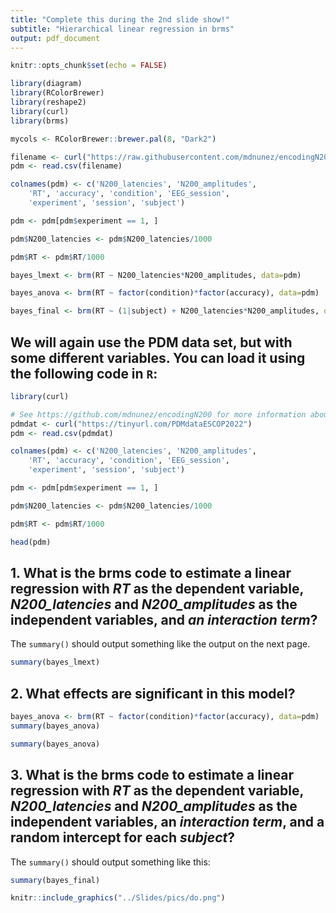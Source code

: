 ---
title: "Complete this during the 2nd slide show!"
subtitle: "Hierarchical linear regression in brms"
output: pdf_document
---

```{r setup, include=FALSE}
knitr::opts_chunk$set(echo = FALSE)

library(diagram)
library(RColorBrewer)
library(reshape2)
library(curl)
library(brms)

mycols <- RColorBrewer::brewer.pal(8, "Dark2")

filename <- curl("https://raw.githubusercontent.com/mdnunez/encodingN200/master/Data/N200_rt_window_150_275.csv")
pdm <- read.csv(filename)

colnames(pdm) <- c('N200_latencies', 'N200_amplitudes', 
    'RT', 'accuracy', 'condition', 'EEG_session', 
    'experiment', 'session', 'subject')

pdm <- pdm[pdm$experiment == 1, ]

pdm$N200_latencies <- pdm$N200_latencies/1000

pdm$RT <- pdm$RT/1000

bayes_lmext <- brm(RT ~ N200_latencies*N200_amplitudes, data=pdm)

bayes_anova <- brm(RT ~ factor(condition)*factor(accuracy), data=pdm)

bayes_final <- brm(RT ~ (1|subject) + N200_latencies*N200_amplitudes, data=pdm)

```

## We will again use the PDM data set, but with some different variables. You can load it using the following code in `R`:

```{r, echo = T, eval = F}
library(curl) 
```

```{r, echo = T, eval = F}
# See https://github.com/mdnunez/encodingN200 for more information about the data
pdmdat <- curl("https://tinyurl.com/PDMdataESCOP2022")
pdm <- read.csv(pdmdat)
```

```{r, echo = T, eval = F}

colnames(pdm) <- c('N200_latencies', 'N200_amplitudes', 
    'RT', 'accuracy', 'condition', 'EEG_session', 
    'experiment', 'session', 'subject')

pdm <- pdm[pdm$experiment == 1, ]

pdm$N200_latencies <- pdm$N200_latencies/1000

pdm$RT <- pdm$RT/1000

head(pdm)
```


\vskip10mm

## 1. What is the brms code to estimate a linear regression with *RT* as the dependent variable, *N200_latencies* and *N200_amplitudes* as the independent variables, and *an interaction term*?

The `summary()` should output something like the output on the next page.

\newpage

```{r, echo = F, eval = T}
summary(bayes_lmext)
```

\vskip10mm

## 2. What effects are significant in this model?

```{r, echo = T, eval = F}
bayes_anova <- brm(RT ~ factor(condition)*factor(accuracy), data=pdm)
summary(bayes_anova)
```

```{r, echo = T, eval = T}
summary(bayes_anova)
```

\vskip10mm

## 3. What is the brms code to estimate a linear regression with *RT* as the dependent variable, *N200_latencies* and *N200_amplitudes* as the independent variables, an *interaction term*, and a random intercept for each *subject*?

The `summary()` should output something like this:

```{r, echo = F, eval = T}
summary(bayes_final)
```

\vskip10mm

```{r, out.width = "15%", fig.align='right', echo = F}
knitr::include_graphics("../Slides/pics/do.png")
```